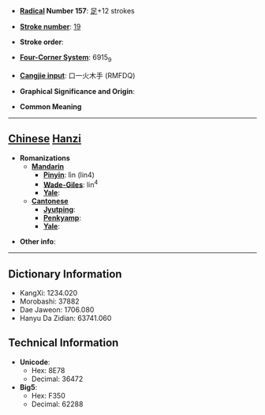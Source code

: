 * '''[[Wiktionary:Chinese radical index| Radical]] Number 157''': [[Wiktionary:Chinese radical index 足|足]]+12 strokes

* '''[[Wiktionary:Chinese total strokes index|Stroke number]]''': [[Wiktionary:Chinese total strokes index 19|19]]

* '''Stroke order''': 

* '''[[Wiktionary:Chinese four corner index|Four-Corner System]]''': 6915<sub>9</sub>

* '''[[Wiktionary:Chinese Cangjie index|Cangjie input]]''': 口一火木手 (RMFDQ)

* '''Graphical Significance and Origin''': 

* '''Common Meaning'''

----

== [[Chinese]] [[Hanzi]] ==

* '''Romanizations'''
** '''[[Mandarin]]'''
*** '''[[Pinyin]]''': lìn (lin4)
*** '''[[Wade-Giles]]''': lin<sup>4</sup>
*** '''[[Yale]]''': 
** '''[[Cantonese]]'''
*** '''[[Jyutping]]''':
*** '''[[Penkyamp]]''': 
*** '''[[Yale]]''': 

* '''Other info''': 

----

== Dictionary Information ==

* KangXi: 1234.020
* Morobashi: 37882
* Dae Jaweon: 1706.080
* Hanyu Da Zidian: 63741.060

== Technical Information ==

* '''Unicode''':
** Hex: 8E78
** Decimal: 36472
* '''Big5''':
** Hex: F350
** Decimal: 62288